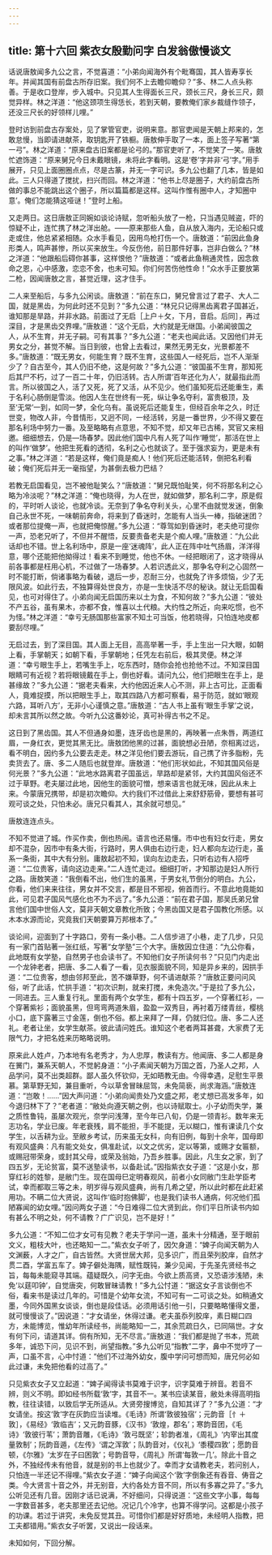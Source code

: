 ```yaml
---
---
---
```

title: 第十六回 紫衣女殷勤问字 白发翁傲慢谈文
---



话说唐敖闻多九公之言，不觉喜道：“小弟向闻海外有个毗骞国，其人皆寿享长年。并闻其国有前盘古所存旧案。我们何不上去瞻仰瞻仰？”多、林二人点头称善。于是收口登岸，步入城中。只见其人生得面长三尺，颈长三尺，身长三尺，颇觉异样。林之洋道：“他这颈项生得恁长，若到天朝，要教俺们家乡裁缝作领子，还没三尺长的好领样儿哩。”

登时访到前盘古存案处，见了掌管官吏，说明来意。那官吏闻是天朝上邦来的，怎敢怠慢，当即请进献茶，取钥匙开了铁橱。唐敖伸手取了一本，面上签子写著“第一弓”。林之洋道：“原来盘古旧案都是论弓的。”那官吏听了，不觉笑了一笑。唐敖忙遮饰道：“原来舅兄今日未戴眼镜，未将此字看明。这是‘卷’字并非‘弓’字。”用手展开，只见上面圈圈点点，尽是古篆，并无一字可识。多九公也翻了几本，皆是如此。三人只得道了搅扰，扫兴而回。林之洋道：“他书上尽是圈子，大约前盘古所做的事总不能跳出这个圈子，所以篇篇都是这样。这叫作惟有圈中人，才知圈中意’。俺们怎能猜这哑谜！”登时上船。

又走两日。这日唐敖正同婉如谈论诗赋，忽听船头放了一枪，只当遇见贼盗，吓的惊疑不止，连忙携了林之洋出舱。——原来那些人鱼，自从放入海内，无论船只或走或住，他总紧紧相随。众水手看见，因用鸟枪打伤一个。唐敖道：“前因此鱼身形类人，鸣声甚惨，所以买来放生。今反伤他，前日那件好事，岂非白做么？”林之洋道：“他跟船后碍你甚事，这样恨他？”唐敖道：“或者此鱼稍通灵性，因念救命之恩，心中感激，恋恋不舍，也未可知。你们何苦伤他性命！”众水手正要放第二枪，因闻唐敖之言，甚觉近理，这才住手。

二人来至船后，与多九公闲谈。唐敖道：“前在东口，舅兄曾言过了君子、大人二国，就是黑齿，为何此时还不见到？”多九公道：“林兄只记得黑齿离君子国甚近，谁知那是旱路，并非水路。前面过了无启［上户＋攵，下月，音启。后同］，再过深目，才是黑齿交界哩。”唐敖道：“这个无启，大约就是无继国。小弟闻彼国之人，从不生育，并无子嗣。可有其事？”多九公道：“老夫也闻此话。又因他们并无男女之分，甚觉不解。当日到彼，也曾上去看过，果然无男无女，光景都差不多。”唐敖道：“既无男女，何能生育？既不生育，这些国人一经死后，岂不人渐渐少了？自古至今，其人仍旧不绝，这是何故？”多九公道：“彼国虽不生育，那知死后其尸不朽，过了一百二十年，仍旧活转。古人所谓‘百年还化为人’，就最指此而言。所以彼国之人，活了又死，死了又活，从不见少。他们虽知死后还能重生，素于名利心肠倒是雪淡。他因人生在世终有一死，纵让争名夺利，富贵极顶，及至‘无常’一到，如同一梦，全化乌有。虽说死后还能复生，但经百余年之久，时迁世变，物改人非，今昔情形，又迥不同，一经活转，另是一番世界，少不得又要在那名利场中努力一番。及至略略有点意思，不知不觉，却又年已古稀，冥官又来相邀。细细想去，仍是—场春梦。因此他们国中凡有人死了叫作‘睡觉’，那活在世上的叫作‘做梦’。他把生死看的透彻，名利之心也就谈了。至于强求妄为，更是未有之事。”林之洋道：“若是这样，俺们竟是痴人！他们死后还能活转，倒把名利看破；俺们死后并无一毫指望，为甚倒去极力巴结？

若教无启国看见，岂不被他耻笑么？”唐敖道：“舅兄既怕耻笑，何不将那名利之心略为冷淡呢？”林之洋道：“俺也晓得，为人在世，就如做梦，那名利二字，原是假的，平时听人谈论，也就冷谈。无奈到了争名夺利关头，心里不由就觉发迷，倒象自己永世不死，一味朝前奔命，将来到了昏迷时，怎能有人当头一棒，指破迷团？或者那位提俺一声，也就把俺惊醒。”多九公道：“尊驾如到昏迷时，老夫绝可提你一声，恐老兄听了，不但并不醒悟，反要责备老夫是个痴人哩。”唐敖道：“九公此话却也不错。世上名利场中，原是一座‘迷魂阵’，此人正在阵中吐气扬眉，洋洋得意，哪个还能把他拗得过！看来不到睡觉，他也不休。一经把眼闭了，这才晓得从前各事都是枉用心机，不过做了一场春梦。人若识透此义，那争名夺利之心固然一时不能打断，倘诸事略为看破，退后一步，忍耐三分，也就免了许多烦恼，少了无限风波。如此行去，不独算得处世良方，亦是一生快活不尽的秘诀。就让无启国看见，也可对得住了。小弟向闻无启国历来以土为食，不知何故？”多九公道：“彼处不产五谷，虽有果木，亦都不食，惟喜以土代粮。大约性之所近，向来吃惯，也不为怪。”林之洋道：“幸亏无肠国那些富家不知土可当饭，他若晓得，只怕连地皮都要刮尽哩。”

无启过去，到了深目国。其人面上无目，高高举著一手，手上生出一只大眼，如朝上看，手掌朝天；如朝下看，手掌朝地；任凭左右前后，极其灵便。林之洋道：“幸亏眼生手上，若嘴生手上，吃东西时，随你会抢也抢他不过。不知深目国眼睛可有近视？若将眼镜戴在手上，倒也好看。请问九公，他们把眼生在手上，是甚缘故？”多九公道：“据老夫看来，大约他因近来人心不测，非上古可比，正面看人，竟难捉摸，所以把眼生手上，取其四路八方都可察看，易于防范，就如‘眼观六路，耳听八方’，无非小心谨慎之意。”唐敖道：“古人书上虽有‘眼生手掌’之说，却未言其所以然之故。今听九公这番妙论，真可补得古书之不足。

这日到了黑齿国。其人不但通身如墨，连牙齿也是黑的，再映著一点朱唇，两道红眉，一身红衣，更觉其黑无比。唐敖团他黑的过甚，面貌想必丑陋，奈相离过远，看不明白，因约多九公要去走走。林之洋见他们要去游玩，自己携了许多脂粉，先卖货去了。唐、多二人随后也就登岸。唐敖道：“他们形状如此，不知其国风俗是何光景？”多九公道：“此地水路离君子国虽远，旱路却是紧邻，大约其国风俗还不过于草野。老夫屡过此地，因他生的面貌可憎，想来语言也就无味，因此从未上来。今蒙唐兄携带，却是初次瞻仰。大约我们不过借此上来舒舒筋骨，要想有甚可观可谈之处，只怕未必。唐兄只看其人，其余就可想见。”

唐敖连连点头。

不知不觉进了城。作买作卖，倒也热闹。语言也还易懂。市中也有妇女行走，男女却不混杂，因市中有条大街，行路时，男人俱由右边行走，妇人都向左边行走，虽系一条街，其中大有分别。庸敖起初不知，误向左边走去，只听右边有人招呼道：“二位贵客，请向这边走来。”二人连忙走过。细细打听，才知那边是妇人所行之路。唐敖笑道：“我倒看不出，他们生的虽黑，于男女礼节倒分的明白。九公，你看，他们来来往往，男女并不交言，都是目不邪视，俯首而行。不意此地竟能如此，可见君子国风气感化也不为不远了。”多九公道：“前在君子国，那吴氏弟兄曾言他们国中世俗人文，莫非天朝文章教化所致；今黑齿国又是君子国教化所感。以木本水源而论，究竟我们天朝要算万邦根本了。”

谈论间，迎面到了十字路口，旁有一条小巷。二人信步进了小巷，走了几步，只见有一家门首贴著一张红纸，写著“女学塾”三个大字。唐敖因立住道：“九公你看，此地既有女学塾，自然男子也会读书了。不知他们女子所读何书？”只见门内走出一个龙钟老者，把唐、多二人看了一看，见衣服面貌不同，知是异乡来的，因拱手道：“二位贵客，想由邻邦至此，苦不嫌草野，何不请进献茶？”唐敖正要问问风俗，听了此话，忙拱手道：“初次识荆，就来打搅，未免造次。”于是拉了多九公，一同进去。三人重复行礼。里面有两个女学生，都有十四五岁，—个穿著红衫，—个穿著紫衫；面貌虽黑，但弯弯两道朱眉，盈盈一双秀目，再衬着万缕青丝，樱桃小口，底下露著三寸金莲，倒也不俗。都上来拜了一拜，仍就归位。唐、多二人还礼。老者让坐，女学生献茶。彼此请问姓氏。谁知这个老者两耳甚聋，大家费了无限气力，才把名姓来历略略说明。

原来此人姓卢，乃本地有名老秀才，为人忠厚，教读有方。他闻唐、多二人都是身在黉门，兼系天朝人，不觉躬身道：“小子素闻天朝为万国之首，乃圣人之邦，人品学问，莫不出类超群。鄙人虽久怀钦仰，无如晤教无由。今得幸遇，足慰生平景慕。第草野无知，兼目重听，今以草舍冒昧屈驾，未免简亵，尚求海涵。”唐敖连道：“岂敢！……”因大声问道：“小弟向闻贵处乃文盛之邦，老丈想已高发多年，如今退归林下了？”老者道：“敝处向遵天朝之例，也以诗赋取士。小子幼而失学，兼之质性鲁钝，虽屡次观光，奈学问浅薄，至今年已八旬，仍是一领青衫。数年来无志功名，学业已废。年老衰残，肩不能担，手不能提，无以糊口，惟有课读几个女学生，以舌耕为业。至敝乡考试，历来虽无女科，向有旧例，每到十余年，国母即有观风盛典：凡有能文处女，俱准赴试，以文之优劣，定以等第，或赐才女匾额，或赐冠带荣身，或封其父母，或荣及翁始，乃吾乡胜事。因此，凡生女之家，到了四五岁，无论贫富，莫不送塾读书，以备赴试。”因指紫衣女子道：“这是小女，那穿红衫的姓黎，是敝门生。现在国母巳定明春观风，前者小女同敝门生赴学臣考试，幸而都取三等之未，明岁得与观风盛典，尚有几希之望，所以此时都在此赶紧用功。不瞒二位大贤说，这叫作‘临时抱佛脚’，也是我们读书人通病，何况他们孤陋寡闻的幼女哩。”因问两女子道：“今日难得二位大贤到此，你们平日所读书内如有甚么不明之处，何不请教？广广识见，岂不是好！”

多九公道：“不知二位才女可有见教？老夫于学问一道，虽未十分精通，至于眼前文义，粗枝大叶，也还略知一二。”紫衣女子听了，因欠身道：“婢子向闻天朝为人文渊薮，人才之广，自古皆然。大贤世居大邦，见多识广，而且荣列胶庠，自然才贯二酉，学富五车了。婢子僻处海隅，赋性既钝，兼少见闻，于先圣先贤经书之旨，每每未能窥寻其端。蕴疑既久，问字无由。今欲上质高贤，又恐语涉浅陋，未免‘以莛叩钟’，自觉唐突，何敢冒昧请教！”多九公忖道：“据这女子言谈倒也不俗，看来书是读过几年的。可惜是个幼年女流，不知可有一二可谈之处。如稍通文墨，今同外国黑女谈谈，倒也是段佳话。必须用话引他一引，只要略略懂得文墨，就可慢慢谈了。”因说道：“才女请坐，休得过谦。老夫虽忝列胶庠，素日糊口四方，未能博览，惟幼年所读经书，尚能略知一二，其余荒疏日久，已同隔世。才女有何下问，请道其详。倘有所知，无不尽言。”唐敖道：“我们都是抛了书本，荒疏多年，诚恐下问，见识不到，尚望指教。”多九公听见“指教”二字，鼻中不觉哼了一声，口虽不言，心中忖道：“他们不过海外幼女，腹中学问可想而知，唐兄何必如此过谦，未免把他看的过高了。”

只见紫衣女子又立起道：“婢子闻得读书莫难于识字，识字莫难于辨音。若音不辨，则义不明。即如经书所载‘敦’字，其音不一。某书应读某音，敝处未得高明指教，往往读错，以致后学无所适从。大贤旁搜博览，自知其详了？”多九公道：“才女请坐。按这‘敦’字在灰韵应当读堆。《毛诗》所谓‘敦彼独宿’；元韵音［忄＋敦］，《易经》‘敦临吉’；又元韵音豚，《汉书》‘敦煌，郡名’；寒韵音团，《毛诗》‘敦彼行苇’；萧韵音雕，《毛诗》‘敦弓既坚’；轸韵者准，《周礼》‘内宰出其度量敦制’；阮韵音遁，《左传》‘谓之浑敦’；队韵音对，《仪礼》‘黍稷四敦’；愿韵音顿，《尔雅》‘太岁在子曰困敦’；号韵音导，《周礼》所谓‘每敦一几’。除此十音之外，不独经传未有他音，就是别的书上也就少了。幸而才女请教老夫，若问别人，只怕连一半还记不得哩。”紫衣女子道：“婢子向闻这个‘敦’字倒象还有吞音、俦音之类。今大贤言十音之外，并无别音，大约各处方音不同，所以有多寡之异了。”多九公听见还有几音。因刚才话已说满，不好细问，只得说道：“这些文字小事，每每一字数音甚多，老夫那里还去记他。况记几个冷字，也算不得学问。这都是小孩子的功课。若过于讲究，未免反觉其丑。可惜你们都是好好质地，未经明人指教，把工夫都错用。”紫衣女子听罢，又说出一段话来。

未知如何，下回分解。